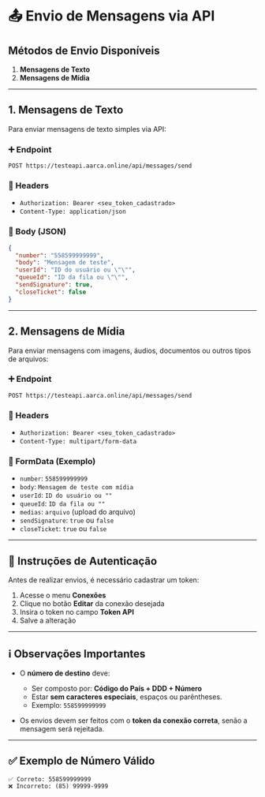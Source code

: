 # 📤 Envio de Mensagens via API

## Métodos de Envio Disponíveis

1. **Mensagens de Texto**
2. **Mensagens de Mídia**

---

## 1. Mensagens de Texto

Para enviar mensagens de texto simples via API:

### ➕ Endpoint

```
POST https://testeapi.aarca.online/api/messages/send
```

### 🔐 Headers

- `Authorization: Bearer <seu_token_cadastrado>`
- `Content-Type: application/json`

### 𞷾 Body (JSON)

```json
{
  "number": "558599999999",
  "body": "Mensagem de teste",
  "userId": "ID do usuário ou \"\"",
  "queueId": "ID da fila ou \"\"",
  "sendSignature": true,
  "closeTicket": false
}
```

---

## 2. Mensagens de Mídia

Para enviar mensagens com imagens, áudios, documentos ou outros tipos de arquivos:

### ➕ Endpoint

```
POST https://testeapi.aarca.online/api/messages/send
```

### 🔐 Headers

- `Authorization: Bearer <seu_token_cadastrado>`
- `Content-Type: multipart/form-data`

### 𞷾 FormData (Exemplo)

- `number`: `558599999999`
- `body`: `Mensagem de teste com mídia`
- `userId`: `ID do usuário ou ""`
- `queueId`: `ID da fila ou ""`
- `medias`: `arquivo` (upload do arquivo)
- `sendSignature`: `true` ou `false`
- `closeTicket`: `true` ou `false`

---

## 🔐 Instruções de Autenticação

Antes de realizar envios, é necessário cadastrar um token:

1. Acesse o menu **Conexões**
2. Clique no botão **Editar** da conexão desejada
3. Insira o token no campo **Token API**
4. Salve a alteração

---

## ℹ️ Observações Importantes

- O **número de destino** deve:
  - Ser composto por: **Código do País + DDD + Número**
  - Estar **sem caracteres especiais**, espaços ou parêntheses.
  - Exemplo: `558599999999`

- Os envios devem ser feitos com o **token da conexão correta**, senão a mensagem será rejeitada.

---

## ✅ Exemplo de Número Válido

```
✅ Correto: 558599999999
❌ Incorreto: (85) 99999-9999
